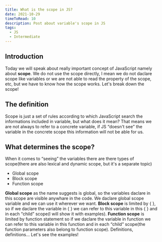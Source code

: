 ```yaml
---
title: What is the scope in JS?
date: 2021-10-29
timeToRead: 10
description: Post about variable's scope in JS
tags:
  - JS
  - Intermediate
---
```


<h2>Introduction</h2>
<p>Today we will speak about really important concept of JavaScript namely about <strong>scope</strong>. We do not use the scope directly, I mean we do not daclare scope like variables or we are not able to read the property of the scope, etc, but we have to know how the scope works. Let's break down the scope!</p>

<h2>The definition</h2>
<p>Scope is just a set of rules according to which JavaScript search the informations included in variable, but what does it mean? That means we are not always to refer to a concrete variable, if JS <q>doesn't see</q> the variable in the concrete scope this information will not be able for us.</p>

<h2>What determines the scope?</h2>
<p>
  When it comes to <q>seeing</q> the variables there are there types of scope(there are also lexical and dynamic scope, but it's a separate topic)
  <ul>
    <li>Global scope</li>
    <li>Block scope</li>
    <li>Function scope</li>
  </ul>
  <strong>Global scope</strong> as the name suggests is global, so the variables daclare in this scope are visible anywhare in the code. We daclare global scope variable and we can use it wherever we want. <strong>Block scope</strong> is limited by &#123; &#125;, so if we daclare the variable in &#123; &#125; we can refer to this variable in this &#123; &#125; and in each <q>child</q> scope(I will show it with examples). <strong>Function scope</strong> is limited by function statement so if we daclare the variable in function we can refer to this variable in this function and in each <q>child</q> scope(the function parameters also belong to function scope). Definitions, definitions... Let's see the examples!
</p>